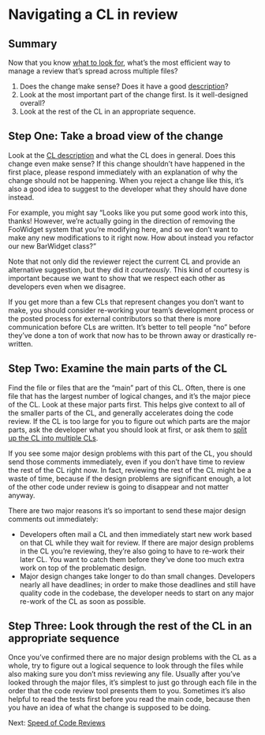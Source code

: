 # Navigating a CL in review {#sec-navigate}

## Summary

Now that you know [what to look for](looking-for.md), what's the most efficient way to manage a review that's spread across multiple files?

1.  Does the change make sense? Does it have a good [description](../developer/cl-descriptions.md)?
2.  Look at the most important part of the change first. Is it well-designed overall?
3.  Look at the rest of the CL in an appropriate sequence.

## Step One: Take a broad view of the change {#step_one}

Look at the [CL description](../developer/cl-descriptions.md) and what the CL does in general.
Does this change even make sense?
If this change shouldn't have happened in the first place, please respond immediately with an explanation of why the change should not be happening.
When you reject a change like this, it's also a good idea to suggest to the developer what they should have done instead.

For example, you might say "Looks like you put some good work into this, thanks! However, we're actually going in the direction of removing the FooWidget system that you're modifying here, and so we don't want to make any new modifications to it right now. How about instead you refactor our new BarWidget class?"

Note that not only did the reviewer reject the current CL and provide an alternative suggestion, but they did it *courteously*.
This kind of courtesy is important because we want to show that we respect each other as developers even when we disagree.

If you get more than a few CLs that represent changes you don't want to make, you should consider re-working your team's development process or the posted process for external contributors so that there is more communication before CLs are written.
It's better to tell people "no" before they've done a ton of work that now has to be thrown away or drastically re-written.

## Step Two: Examine the main parts of the CL {#step_two}

Find the file or files that are the "main" part of this CL.
Often, there is one file that has the largest number of logical changes, and it's the major piece of the CL.
Look at these major parts first.
This helps give context to all of the smaller parts of the CL, and generally accelerates doing the code review.
If the CL is too large for you to figure out which parts are the major parts, ask the developer what you should look at first, or ask them to [split up the CL into multiple CLs](../developer/small-cls.md).

If you see some major design problems with this part of the CL, you should send those comments immediately, even if you don't have time to review the rest of the CL right now.
In fact, reviewing the rest of the CL might be a waste of time, because if the design problems are significant enough, a lot of the other code under review is going to disappear and not matter anyway.

There are two major reasons it's so important to send these major design comments out immediately:

-   Developers often mail a CL and then immediately start new work based on that CL while they wait for review. If there are major design problems in the CL you're reviewing, they're also going to have to re-work their later CL. You want to catch them before they've done too much extra work on top of the problematic design.
-   Major design changes take longer to do than small changes. Developers nearly all have deadlines; in order to make those deadlines and still have quality code in the codebase, the developer needs to start on any major re-work of the CL as soon as possible.

## Step Three: Look through the rest of the CL in an appropriate sequence {#step_three}

Once you've confirmed there are no major design problems with the CL as a whole, try to figure out a logical sequence to look through the files while also making sure you don't miss reviewing any file.
Usually after you've looked through the major files, it's simplest to just go through each file in the order that the code review tool presents them to you.
Sometimes it's also helpful to read the tests first before you read the main code, because then you have an idea of what the change is supposed to be doing.

Next: [Speed of Code Reviews](speed.md)

